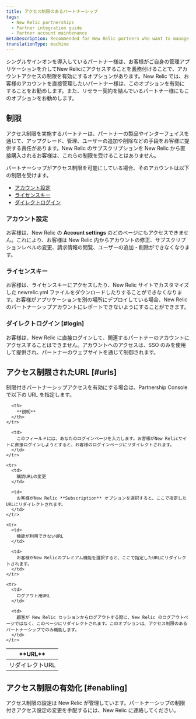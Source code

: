 ```yaml
---
title: アクセス制限のあるパートナーシップ
tags:
  - New Relic partnerships
  - Partner integration guide
  - Partner account maintenance
metaDescription: Recommended for New Relic partners who want to manage their customers' accounts directly and for partners with reseller agreements.
translationType: machine
---
```


シングルサインオンを導入しているパートナー様は、お客様がご自身の管理アプリケーションを介してNew Relicにアクセスすることを義務付けることで、アカウントアクセスの制限を有効にするオプションがあります。New Relic では、お客様のアカウントを直接管理したいパートナー様は、このオプションを有効にすることをお勧めします。また、リセラー契約を結んでいるパートナー様にもこのオプションをお勧めします。

## 制限

アクセス制限を実施するパートナーは、パートナーの製品やインターフェイスを通じて、アップグレード、管理、ユーザーの追加や削除などの手段をお客様に提供する責任があります。New Relic のサブスクリプションを New Relic から直接購入されるお客様は、これらの制限を受けることはありません。

パートナーシップがアクセス制限を可能にしている場合、そのアカウントは以下の制限を受けます。

* [アカウント設定](#account-settings)
* [ライセンスキー](#license-key)
* [ダイレクトログイン](#login)

### アカウント設定

お客様は、New Relic の **Account settings** のどのページにもアクセスできません。これにより、お客様は New Relic 内からアカウントの修正、サブスクリプションレベルの変更、請求情報の閲覧、ユーザーの追加・削除ができなくなります。

### ライセンスキー

お客様は、ライセンスキーにアクセスしたり、New Relic サイトでカスタマイズした newrelic.yml ファイルをダウンロードしたりすることができなくなります。お客様がアプリケーションを別の場所にデプロイしている場合、New Relic のパートナーシップアカウントにレポートできないようにすることができます。

### ダイレクトログイン [#login]

お客様は、New Relic に直接ログインして、関連するパートナーのアカウントにアクセスすることはできません。アカウントへのアクセスは、SSO のみを使用して提供され、パートナーのウェブサイトを通じて制御されます。

## アクセス制限されたURL [#urls]

制限付きパートナーシップアクセスを有効にする場合は、Partnership Console で以下の URL を指定します。

<table>
  <thead>
    <tr>
      <th width={200}>
        **URL**
      </th>

      <th>
        **説明**
      </th>
    </tr>
  </thead>

  <tbody>
    <tr>
      <td>
        リダイレクトURL
      </td>

      <td>
        このフィールドには、あなたのログインページを入力します。お客様がNew Relicサイトに直接ログインしようとすると、お客様のログインページにリダイレクトされます。
      </td>
    </tr>

    <tr>
      <td>
        購読URLの変更
      </td>

      <td>
        お客様がNew Relic **Subscription** オプションを選択すると、ここで指定したURLにリダイレクトされます。
      </td>
    </tr>

    <tr>
      <td>
        機能が利用できないURL
      </td>

      <td>
        お客様がNew Relicのプレミアム機能を選択すると、ここで指定したURLにリダイレクトされます。
      </td>
    </tr>

    <tr>
      <td>
        ログアウト用URL
      </td>

      <td>
        顧客が New Relic セッションからログアウトする際に、New Relic のログアウトページではなく、このページにリダイレクトされます。このオプションは、アクセス制限のあるパートナーシップでのみ機能します。
      </td>
    </tr>
  </tbody>
</table>

## アクセス制限の有効化 [#enabling]

アクセス制限の設定は New Relic が管理しています。パートナーシップの制限付きアクセス設定の変更を手配するには、New Relic に連絡してください。

